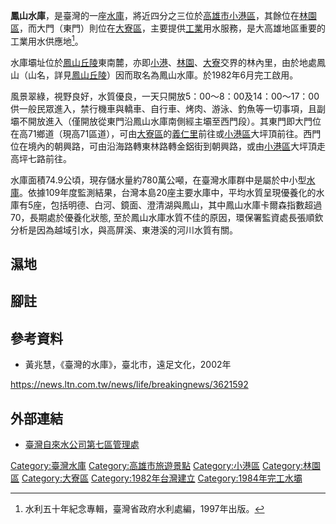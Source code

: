 {{Infobox Dam
| name               = 鳳山水庫
| official_name      = 鳳山水庫
| image              = Fongshan Reservoir.jpg
| image_size         = 300px
| image_caption      = 鳳山水庫湖區風光
| image_alt          = 
| location_map       = Taiwan
| location_map_width = 
| location_map_text  = 
| lat_d     = 22
| lat_m     = 32
| lat_s     = 01
| lat_NS    = N
| long_d    = 120
| long_m    = 23
| long_s    = 24
| long_EW   = E
| coordinates_type   = type:landmark
| coordinates_display= inline,title
| coordinates_ref    = 
| crosses            = [[東港溪|東港溪]]、[[高屏溪|高屏溪]]
| status             = 使用中
| spillways          = 無閘門控制側槽溢流式溢洪道<ref name="水利五十年紀念專輯"/>
| spillway_type      = Gated overflow, service 
| spillway_capacity  = {{convert|11.57|m3/s|cuft/s|abbr=on}}
|reservoir           = 鳳山水庫
|country             = {{ROC}}
|locale              = [[高雄市|高雄市]][[林園區|林園區]]、[[大寮區|大寮區]]、[[小港區|小港區]]
|constructor         = 台灣省水利局、經濟部水利處南區水資源局
|owner               = [[台灣自來水公司|台灣自來水公司]]
|developer           = 台灣省公共工程局
|maint               = [[台灣自來水公司|台灣自來水公司]]第七區管理處
| type               = 分層滾壓分區型土壩<ref name="水利五十年紀念專輯"/>
|length              = {{convert|325|m|ft|0|abbr=off}}
|height              = {{convert|39.5|m|ft|0|abbr=off}}<ref name="水利五十年紀念專輯"/>
|width               = {{convert|9|m|ft|0|abbr=off}}
|volume              = {{convert|787,697|m3|cuft|abbr=on}}
|began               = 1980年
|open                = 1984年
|cost                = 新台幣8億3,000萬元<ref name="水利五十年紀念專輯"/>
|reservoir_capacity  = {{convert|8,500,000|m3|cuft|abbr=on}}
|active_capacity     = {{convert|7,868,876|m3|cuft|abbr=on}}
|reservoir_catchment = 3平方公里
|reservoir_surface   = 74.9公頃
|reservoir_elevation = {{convert|47|m|ft|abbr=on}}
|bridge_carries      =
|bridge_width        =
|bridge_clearance    =
|bridge_traffic      =
|bridge_toll         = 
|bridge_id           =
|map_cue             =
|map_image_full      =
|map_text            =
|turbines            = 
|hydraulic_head      =
|installed_capacity  = 
|max_planned_cap     = 
|capacity_factor     = 
|average_annual_gen  = 
|net_generation      = 
|website             = 
|as_of               = 2013年7月
}}

'''鳳山水庫'''，是臺灣的一座[[水庫|水庫]]，將近四分之三位於[[高雄市|高雄市]][[小港區|小港區]]，其餘位在[[林園區|林園區]]，而大門（東門）則位在[[大寮區|大寮區]]，主要提供[[工業|工業]]用水服務，是大高雄地區重要的工業用水供應地<ref name="水利五十年紀念專輯">水利五十年紀念專輯，臺灣省政府水利處編，1997年出版。</ref>。

水庫壩址位於[[鳳山丘陵|鳳山丘陵]]東南麓，亦即[[小港區|小港]]、[[林園區|林園]]、[[大寮區|大寮]]交界的林內里，由於地處鳳山（山名，詳見[[鳳山丘陵|鳳山丘陵]]）因而取名為鳳山水庫。於1982年6月完工啟用。

風景翠綠，視野良好，水質優良，一天只開放5：00～8：00及14：00～17：00供一般民眾進入，禁行機車與轎車、自行車、烤肉、游泳、釣魚等一切事項，且副壩不開放進入（僅開放從東門沿鳳山水庫南側經主壩至西門段）。其東門即大門位在高71鄉道（現高71區道），可由[[大寮區|大寮區]]的[[義仁里|義仁里]]前往或[[小港區|小港區]]大坪頂前往。西門位在境內的朝興路，可由沿海路轉東林路轉金鋁街到朝興路，或由[[小港區|小港區]]大坪頂走高坪七路前往。

水庫面積74.9公頃，現存儲水量約780萬公噸，在臺灣水庫群中是屬於中小型[[水庫|水庫]]。依據109年度監測結果，台灣本島20座主要水庫中，平均水質呈現優養化的水庫有5座，包括明德、白河、鏡面、澄清湖與鳳山，其中鳳山水庫卡爾森指數超過70，長期處於優養化狀態, 至於鳳山水庫水質不佳的原因，環保署監資處長張順欽分析是因為越域引水，與高屏溪、東港溪的河川水質有關。

== 濕地 ==
{{TW Wetlandst
|name      = 鳳山水庫濕地
|image     = 
|imagename = 
|engname   = Fongshan Reservoir Wetland
|belong    = [[臺灣自來水公司|臺灣自來水公司第七管理處]]
|number    = TW066
|type      = 內陸人為濕地
|location  = {{TWN}}[[高雄市|高雄市]][[小港區|小港區]]、[[林園區|林園區]]、<br>[[大寮區|大寮區]]
|coordinates = 22°32'34"N 120°23'00"E
|size      = 118公頃
|website   = [http://wetland-tw.tcd.gov.tw/WetLandWeb/wetland.php?id=196 國家重要濕地保育計畫－鳳山水庫<br>濕地]
}}

== 腳註 ==
{{reflist}}

== 參考資料 ==
* 黃兆慧，《臺灣的水庫》，臺北市，遠足文化，2002年
https://news.ltn.com.tw/news/life/breakingnews/3621592

== 外部連結 ==
* [https://web.archive.org/web/20150812120040/http://www1.water.gov.tw/index.asp 臺灣自來水公司第七區管理處]{{zh-tw}}

{{台灣水庫}}
{{DEFAULTSORT:Fengshan}}
[[Category:臺灣水庫|Category:臺灣水庫]]
[[Category:高雄市旅遊景點|Category:高雄市旅遊景點]]
[[Category:小港區|Category:小港區]]
[[Category:林園區|Category:林園區]]
[[Category:大寮區|Category:大寮區]]
[[Category:1982年台灣建立|Category:1982年台灣建立]]
[[Category:1984年完工水壩|Category:1984年完工水壩]]